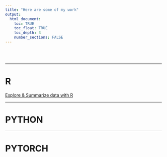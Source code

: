 ```yaml
---
title: "Here are some of my work"
output: 
  html_document:
    toc: TRUE
    toc_float: TRUE
    toc_depth: 3
    number_sections: FALSE
---
```


<br><br>



***
# R

[Explore & Summarize data with R](./Explore_summarize_project/)

***

# PYTHON

***

# PYTORCH



